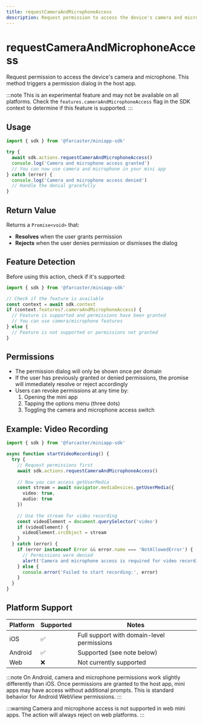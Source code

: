 ```yaml
---
title: requestCameraAndMicrophoneAccess
description: Request permission to access the device's camera and microphone
---
```


# requestCameraAndMicrophoneAccess

Request permission to access the device's camera and microphone. This method triggers a permission dialog in the host app.

:::note
This is an experimental feature and may not be available on all platforms. Check the `features.cameraAndMicrophoneAccess` flag in the SDK context to determine if this feature is supported.
:::

## Usage

```ts twoslash
import { sdk } from '@farcaster/miniapp-sdk'

try {
  await sdk.actions.requestCameraAndMicrophoneAccess()
  console.log('Camera and microphone access granted')
  // You can now use camera and microphone in your mini app
} catch (error) {
  console.log('Camera and microphone access denied')
  // Handle the denial gracefully
}
```

## Return Value

Returns a `Promise<void>` that:
- **Resolves** when the user grants permission
- **Rejects** when the user denies permission or dismisses the dialog

## Feature Detection

Before using this action, check if it's supported:

```ts twoslash
import { sdk } from '@farcaster/miniapp-sdk'

// Check if the feature is available
const context = await sdk.context
if (context.features?.cameraAndMicrophoneAccess) {
  // Feature is supported and permissions have been granted
  // You can use camera/microphone features
} else {
  // Feature is not supported or permissions not granted
}
```

## Permissions

- The permission dialog will only be shown once per domain
- If the user has previously granted or denied permissions, the promise will immediately resolve or reject accordingly
- Users can revoke permissions at any time by:
  1. Opening the mini app
  2. Tapping the options menu (three dots)
  3. Toggling the camera and microphone access switch

## Example: Video Recording

```ts twoslash
import { sdk } from '@farcaster/miniapp-sdk'

async function startVideoRecording() {
  try {
    // Request permissions first
    await sdk.actions.requestCameraAndMicrophoneAccess()
    
    // Now you can access getUserMedia
    const stream = await navigator.mediaDevices.getUserMedia({ 
      video: true, 
      audio: true 
    })
    
    // Use the stream for video recording
    const videoElement = document.querySelector('video')
    if (videoElement) {
      videoElement.srcObject = stream
    }
  } catch (error) {
    if (error instanceof Error && error.name === 'NotAllowedError') {
      // Permissions were denied
      alert('Camera and microphone access is required for video recording')
    } else {
      console.error('Failed to start recording:', error)
    }
  }
}
```

## Platform Support

| Platform | Supported | Notes |
|----------|-----------|-------|
| iOS      | ✅         | Full support with domain-level permissions |
| Android  | ✅         | Supported (see note below) |
| Web      | ❌         | Not currently supported |

:::note
On Android, camera and microphone permissions work slightly differently than iOS. Once permissions are granted to the host app, mini apps may have access without additional prompts. This is standard behavior for Android WebView permissions.
:::

:::warning
Camera and microphone access is not supported in web mini apps. The action will always reject on web platforms.
:::